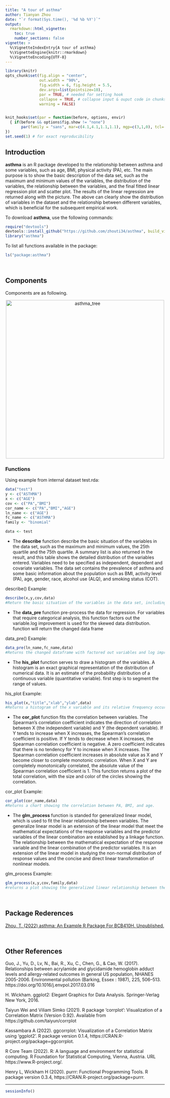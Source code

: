 ```yaml
---
title: "A tour of asthma"
author: Tianyan Zhou
date: "`r format(Sys.time(), '%d %b %Y')`"
output: 
  rmarkdown::html_vignette:
    toc: true
    number_sections: false
vignette: >
  %\VignetteIndexEntry{A tour of asthma}
  %\VignetteEngine{knitr::rmarkdown}
  %\VignetteEncoding{UTF-8}
---
```


```r
library(knitr)
opts_chunk$set(fig.align = "center", 
               out.width = "90%",
               fig.width = 6, fig.height = 5.5,
               dev.args=list(pointsize=10),
               par = TRUE, # needed for setting hook 
               collapse = TRUE, # collapse input & ouput code in chunks
               warning = FALSE)


knit_hooks$set(par = function(before, options, envir)
  { if(before && options$fig.show != "none") 
       par(family = "sans", mar=c(4.1,4.1,1.1,1.1), mgp=c(3,1,0), tcl=-0.5)
})
set.seed(1) # for exact reproducibility
```

## Introduction

**asthma** is an R package developed to the relationship between asthma and some variables, such as age, BMI, physical activity (PA), etc. The main purpose is to show the basic description of the data set, such as the maximum and minimum values of the variables, the distribution of the variables, the relationship between the variables, and the final fitted linear regression plot and scatter plot. The results of the linear regression are returned along with the picture. The above can clearly show the distribution of variables in the dataset and the relationship between different variables, which is beneficial for the subsequent empirical work.

To download **asthma**, use the following commands:


```r
require("devtools")
devtools::install_github("https://github.com/zhouti34/asthma", build_vignettes = TRUE)
library("asthma")
```

To list all functions available in the package:
```r
ls("package:asthma")
```

<br>

## Components

Components are as following.

<div style="text-align:center"><img src="asthma_tree.png" alt="asthma_tree" width="500"/>

<div style="text-align:left">


### Functions

Using example from internal dataset test.rda:

```r
data("test")
y <- c("ASTHMA")
x <- c("AGE")
cov <- c("PA","BMI")
cor_name <- c("PA","BMI","AGE")
ln_name <- c("AGE")
fc_name <- c("ASTHMA")
family <- "binomial"

data <- test
```

* The **describe** function describe the basic situation of the variables in the data set, such as the maximum and minimum values, the 25th quartile and the 75th quartile. A summary list is also returned in the result, and this table shows the detailed distribution of the variables entered. Variables need to be specified as independent, dependent and covariate variables. The data set contains the prevalence of asthma and some basic information about the population such as
BMI, activity level (PA), age, gender, race, alcohol use (ALQ), and smoking status (COT).

describe() Example:

```r
describe(x,y,cov,data)
#Return the basic situation of the variables in the data set, including min, 1st quantile, median, mean, 3rd quantile, and max.
```

* The **data_pre** function pre-process the data for regression. For variables that require categorical analysis, this function factors out the variable.log improvement is used for the skewed data distribution. function will return the changed data frame

data_pre() Example:
```r
data_pre(ln_name,fc_name,data)
#Returns the changed dataframe with factored out variables and log improvements.
```

* The **his_plot** function serves to draw a histogram of the variables.
A histogram is an exact graphical representation of the distribution of numerical data. It is an estimate of the probability distribution of a continuous variable (quantitative variable). first step is to segment the range of values. 

his_plot Example:
```r
his_plot(x,"title","xlab","ylab",data)
#Returns a histogram of the x variable and its relative frequency occurred in the dataset specified.
```

* The **cor_plot** function fits the correlation between variables. The Spearman's correlation coefficient indicates the direction of correlation between X (the independent variable) and Y (the dependent variable). If Y tends to increase when X increases, the Spearman's correlation coefficient is positive. If Y tends to decrease when X increases, the Spearman correlation coefficient is negative. A zero coefficient indicates that there is no tendency for Y to increase when X increases. The Spearman correlation coefficient increases in absolute value as X and Y become closer to complete monotonic correlation. When X and Y are completely monotonically correlated, the absolute value of the Spearman correlation coefficient is 1. This function returns a plot of the total correlation, with the size and color of the circles showing the correlation.

cor_plot Example:
```r
cor_plot(cor_name,data)
#Returns a chart showing the correlation between PA, BMI, and age.
```

* The **glm_process** function is standed for generalized linear model, which is used to fit the linear relationship between variables. The generalize linear model is an extension of the linear model that meet the mathematical expectations of the response variables and the predictor variables of the linear combination are established by a linkage function. The relationship between the mathematical expectation of the response variable and the linear combination of the predictor variables. It is an extension of the linear model in studying the non-normal distribution of response values and the concise and direct linear transformation of nonlinear models.

glm_process Example:
```r
glm_process(x,y,cov,family,data)
#returns a plot showing the generalized linear relationship between the selected variables.
```

<br>

<div style="text-align:left">


## Package Rederences
[Zhou, T. (2022) asthma: An Example R Package For
  BCB410H. Unpublished.](https://github.com/zhouti34/asthma/tree/master)

<br>

## Other References

Guo, J., Yu, D., Lv, N., Bai, R., Xu, C., Chen, G., & Cao, W. (2017). Relationships between acrylamide and glycidamide hemoglobin adduct levels and allergy-related outcomes in general US population, NHANES 2005-2006. Environmental pollution (Barking, Essex : 1987), 225, 506–513. https://doi.org/10.1016/j.envpol.2017.03.016

H. Wickham. ggplot2: Elegant Graphics for Data Analysis. Springer-Verlag New York, 2016.

Taiyun Wei and Viliam Simko (2021). R package ‘corrplot’: Visualization of a Correlation Matrix (Version 0.92). Available from https://github.com/taiyun/corrplot

Kassambara A (2022). ggcorrplot: Visualization of a Correlation Matrix using ‘ggplot2’. R package version 0.1.4, https://CRAN.R-project.org/package=ggcorrplot.

R Core Team (2022). R: A language and environment for statistical computing. R Foundation for Statistical Computing, Vienna, Austria. URL https://www.R-project.org/.

Henry L, Wickham H (2020). purrr: Functional Programming Tools. R package version 0.3.4, https://CRAN.R-project.org/package=purrr.

----

```r
sessionInfo()
```


